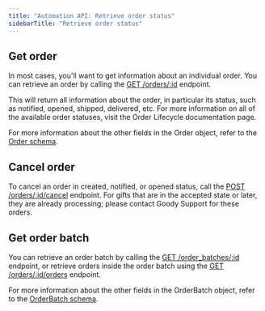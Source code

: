 ```yaml
---
title: "Automation API: Retrieve order status"
sidebarTitle: "Retrieve order status"
---
```


## Get order

In most cases, you'll want to get information about an individual order. You can retrieve an order by calling the [GET /orders/:id](/api/orders/retrieve-an-order) endpoint.

This will return all information about the order, in particular its status, such as notified, opened, shipped, delivered, etc. For more information on all of the available order statuses, visit the Order Lifecycle documentation page.

For more information about the other fields in the Order object, refer to the [Order schema](/api/schemas/order).

## Cancel order

To cancel an order in created, notified, or opened status, call the [POST /orders/:id/cancel](/api/orders/cancel-an-order) endpoint. For gifts that are in the accepted state or later, they are already processing; please contact Goody Support for these orders.

## Get order batch

You can retrieve an order batch by calling the [GET /order_batches/:id](/api/order-batches/retrieve-orders-for-an-order-batch) endpoint, or retrieve orders inside the order batch using the [GET /orders/:id/orders](/api/order-batches/retrieve-orders-for-an-order-batch) endpoint.

For more information about the other fields in the OrderBatch object, refer to the [OrderBatch schema](/api/schemas/orderbatch).
